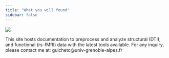 ```yaml
---
title: "What you will found"
sidebar: false
---
```


::: {.welcome-header layout="[30,70]"}
![](images/lpnc.jpeg){.profile-pic width="250
"}

This site hosts documentation to preprocess and analyze structural (DTI), and functional (rs-fMRI) data with the latest tools available.
For any inquiry, please contact me at: guichetc@univ-grenoble-alpes.fr
:::